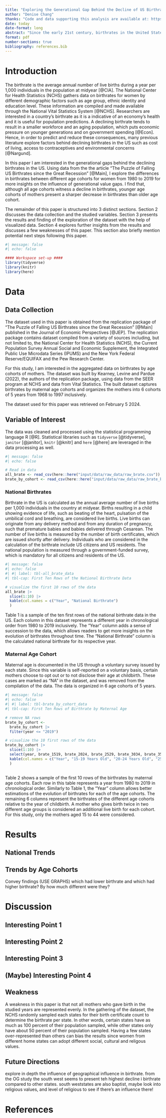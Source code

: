 ```yaml
---
title: "Exploring the Generational Gap Behind the Decline of US Birthrates "
author: "Denise Chang"
thanks: "Code and data supporting this analysis are available at: https://github.com/DeniseChang9/US_declining_birth_rates.git"
date: today
date-format: long
abstract: "Since the early 21st century, birthrates in the United States have been steadily declining. This paper uses data from the American Economic Association to investigate the decline in birthrates in the US and to explore potential factors behind this phenomenon. Based on the exploration of the data, there is strong evidence that the differences in women's social values between generational groups are key players behind the decline of US birthrates since 2007. The results of this study are significant, as a country's birthrate is indicative its economic development, social dynamics and policy development."
format: pdf
number-sections: true
bibliography: references.bib
---
```


# Introduction 
The birthrate is the average annual number of live births during a year per 1,000 individuals in the population at midyear [@CIA]. The National Center for Health Statistics (NCHS) gathers data on birthrates for women by different demographic factors such as age group, ethnic identity and education level. These information are compiled and made available through the National Vital Statistics System [@NCHS]. Researchers are interested in a country's birthrate as it is a indicative of an economy's health and it is useful for population predictions. A declining birthrate tends to result in a smaller workforce and an aging population, which puts economic pressure on younger generations and on government spending [@Econ]. Hence, in order to predict and reduce these consequences, many previous literature explore factors behind declining birthrates in the US such as cost of living, access to contraceptives and environmental concerns [@Nargund].

In this paper I am interested in the generational gaps behind the declining birthrates in the US. Using data from the the article "The Puzzle of Falling US Birthrates since the Great Recession" [@Main], I explore the differences in birthrates between different age cohorts for women from 1980 to 2019 for more insights on the influence of generational value gaps. I find that, although all age cohorts witness a decline in birthrates, younger age cohorts of mothers present a sharper decrease in birthrates than older age cohort.

The remainder of this paper is structured into 3 distinct sections. Section 2 discusses the data collection and the studied variables. Section 3 presents the results and finding of the exploration of the dataset with the help of visualized data. Section 4 explores further insights from the results and discusses a few weaknesses of this paper. This section also briefly mention potential next steps following this paper. 

```r
#| message: false
#| echo: false

#### Workspace set-up ####
library(tidyverse)
library(knitr)
library(here)
```

# Data
## Data Collection
The dataset used in this paper is obtained from the replication package of "The Puzzle of Falling US Birthrates since the Great Recession" [@Main] published in the Journal of Economic Perspectives [@JEP]. The replication package contains dataset compiled from a variety of sources including, but not limited to, the National Center for Health Statistics (NCHS), the Current Population Survey Annual Social and Economic Supplement, the Integrated Public Use Microdata Series (IPUMS) and the New York Federal Reserve/EQUIFAX and the Pew Research Center. 

For this study, I am interested in the aggregated data on birthrates by age cohorts of mothers. The dataset was built by Kearney, Levine and Pardue (2022), the authors of the replication package, using data from the SEER program at NCHS and data from Vital Statistics. The built dataset  captures birthrates by maternal age cohorts and organizes the mothers into 6 cohorts of 5 years from 1968 to 1997 inclusively.

The dataset used for this paper was retrieved on February 5 2024.

## Variable of Interest
The data was cleaned and processed using the statistical programming language R [@R]. Statistical libraries such as `tidyverse` [@tidyverse], `janitor` [@janitor], `knitr` [@knitr] and `here` [@here] are leveraged in the data processing as well.

```r
#| message: false
#| echo: false

# Read in data
all_brate <- read_csv(here::here("input/data/raw_data/raw_brate.csv"))
brate_by_cohort <- read_csv(here::here("input/data/raw_data/raw_brate_by_cohort.csv"))
```

### National Birthrates
Birthrate in the US is calculated as the annual average number of live births per 1,000 individuals in the country at midyear. Births resulting in a child showing evidence of life, such as beating of the heart, pulsation of the umbilical cord and breathing, are considered live births. Live births can originate from any delivery method and from any duration of pregnancy, such that premature babies and babies delivered through Cesarean. The number of live births is measured by the number of birth certificates, which are issued shortly after delivery. Individuals who are considered in the calculation of the birthrate include US citizens and US residents. The national population is measured through a government-funded survey, which is mandatory for all citizens and residents of the US. 

```r
#| message: false
#| echo: false
#| #| label: tbl-all_brate_data
#| tbl-cap: First Ten Rows of the National Birthrate Data

# visualize the first 10 rows of the data
all_brate |>
  slice(1:10) |>
  kable(col.names = c("Year", "National Birthrate")
  )
```

Table 1 is a sample of the ten first rows of the national birthrate data in the US. Each column in this dataset represents a different year in chronological order from 1980 to 2019 inclusively. The "Year" column adds a sense of succession to the data, which allows readers to get more insights on the evolution of birthrates throughout time. The "National Birthrate" column is the calculated national birthrate for its respective year.

### Maternal Age Cohort
Maternal age is documented in the US through a voluntary survey issued by each state. Since this variable is self-reported on a voluntary basis, certain mothers choose to opt out or to not disclose their age at childbirth. These cases are marked as "NA" in the dataset, and was removed from the compilation of the data. The data is organized in 6 age cohorts of 5 years. 

```r
#| message: false
#| echo: false
#| #| label: tbl-brate_by_cohort_data
#| tbl-cap: First Ten Rows of Birthrate by Maternal Age 

# remove NA rows
brate_by_cohort <-
  brate_by_cohort |>
  filter(year <= "2019")

# visualize the 10 first rows of the data
brate_by_cohort |>
  slice(1:10) |>
  select(year, brate_1519, brate_2024, brate_2529, brate_3034, brate_3539, brate_4044) |>
  kable(col.names = c("Year", "15-19 Years Old", "20-24 Years Old", "25-29 Years Old", "30-34 Years Old", "35-39 Years Old", "40-44 Years Old")
  )
  
```

Table 2 shows a sample of the first 10 rows of the birthrates by maternal age cohorts. Each row in this table represents a year from 1980 to 2019 in chronological order. Similarly to Table 1, the "Year" column allows better estimations of the evolution of birthrates for each of the age cohorts. The remaining 6 columns represent the birthrates of the different age cohorts relative to the year of childbirth. A mother who gives birth twice in two different age groups is considered an additional live birth for each cohort. For this study, only the mothers aged 15 to 44 were considered.

# Results
## National Trends

## Trends by Age Cohorts
Convey findings (USE GRAPHS)
which had lower birthrate and which had higher birthrate?
By how much different were they?

# Discussion
## Interesting Point 1

## Interesting Point 2

## Interesting Point 3

## (Maybe) Interesting Point 4

## Weakness
A weakness in this paper is that not all mothers who gave birth in the studied years are represented evenly. In the gathering of the dataset, the NCHS randomly sampled each states for their birth certificate count to determine the birthrate per state. In other words, certain states have as much as 100 percent of their population sampled, while other states only have about 50 percent of their population sampled. Having a few states over-represented than others can bias the results since women from different home states can adopt different social, cultural and religous values. 

## Future Directions
explore in depth the influence of geographical influence in birthrate. from the OG study the south west seems to present teh highest decline i birthrate compared to other states. south weststates are also baptist, maybe look into religious values, and level of religious to see if there's an influence there!

# References
